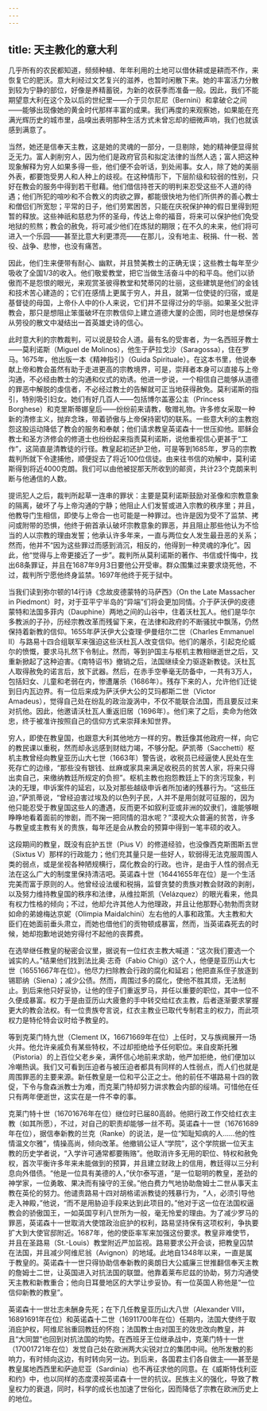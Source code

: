 ```yaml
---
---
---
```

title: 天主教化的意大利
---




几乎所有的农民都知道，频频种植、年年利用的土地可以借休耕或是耕而不作，来恢复它的肥沃。意大利经过文艺复兴的滋养，也暂时闲散下来。她的丰富活力分散到较为宁静的部位，好像是养精蓄锐，为新的收获季而准备一般。因此，我们不能期望意大利在这个及以后的世纪里——介于贝尔尼尼（Bernini）和拿破仑之间——能够出现像她的黄金时代那样丰富的成果。我们再度的来观察她，如果能在充满光辉历史的城市里，品嗅出表明那种生活方式未曾忘却的细微声响，我们也就该感到满意了。

当然，她还是信奉天主教，这是她的灵魂的一部分，一旦剔除，她的精神便显得贫乏无力。富人剥削穷人，因为他们是政府官员和拟定法律的当然人选；富人把这种现象解释为穷人如果多得一些，他们便不会听话，到处闹事。女人，除了她的美丽外表，都要饱受男人和人种上的歧视。在这种情形下，下层阶级和较弱的性别，只好在教会的服务中得到若干慰藉。他们借信持苍天的明判来忍受这些不人道的待遇；他们所犯的喧吵和不合教义的肉欲之罪，都能很快地为他们所供养的善心教士和僧侣们所宽恕；平常的日子，他们劳累困苦，只能在庆祝保护神的假日里得到短暂的释放。这些神祇和慈悲为怀的圣母，传达上帝的福音，将来可以保护他们免受地狱的煎熬；教会的赦免，将可减少他们在炼狱的期限；在不久的未来，他们将可进入一个乐园——甚至比意大利更漂亮——在那儿，没有地主、税捐、什一税、苦役、战争、悲惨，也没有痛苦。

因此，他们生来便带有耐心、幽默，并且赞美教士的正确无误；这些教士每年至少吸收了全国1/3的收入。他们敬爱教堂，把它当做生活奋斗中的和平岛。他们以骄傲而不是怨恨的眼光，来观赏圣彼得教堂和梵蒂冈的壮丽，这些建筑是他们的金钱和技术苦心建造的；它们在感情上更属于穷人，并且，就第一位使徒的归宿，或是基督徒的母国，上帝仆人中的仆人来说，它们并不显得过分的华丽。如果圣父批评教会，那只是想阻止笨蛋破坏在宗教信仰上建立道德大厦的企图，同时也是想保存从劳役的散文中凝结出一首英雄史诗的信心。

此时意大利的宗教裁判，可以说是较合人道。最有名的受害者，为一名西班牙教士——莫利诺斯（Miguel de Molinos），他生于萨拉戈沙（Saragossa），住在罗马。1675年，他出版一本《精神指引》（Guida Spirituale）。在这本书里，他说奉献上帝和教会虽然有助于走进更高的宗教境界，可是，崇拜者本身可以直接与上帝沟通，不必经由教士的沟通和仪式的劝诱。他进一步说，一个相信自己能够从道德的罪恶中解脱的虔信者，不必经过教士的告解就可正当地获得赦免。莫利诺斯的指引，特别吸引妇女。她们有好几百人——包括博尔盖塞公主（Princess Borghese）和克里斯蒂娜皇后——纷纷前来请教，敬赠礼物。许多修女采取一种新的清修主义，抛弃念珠，带着骄傲与上帝保持密切的联系。一些意大利的主教抱怨这股运动降低了教会的服务和奉献；他们请求教皇英诺森十一世压抑他。耶稣会教士和圣方济修会的修道士也纷纷起来指责莫利诺斯，说他重视信心更甚于“工作”，这简直是清教徒的行径。教皇起初还护卫他，可是等到1685年，罗马的宗教裁判所就下令逮捕他，顺便捉去了将近100位信徒。由来往书信的劝解中，莫利诺斯得到将近4000克朗。我们可以由他被捉那天所收到的邮资，共计23个克朗来判断与他通信的人数。

提讯犯人之后，裁判所起草一连串的罪状：主要是莫利诺斯鼓励对圣像和宗教意象的隔离，破坏了与上帝沟通的宁静；他阻止人们发誓或进入宗教的秩序里；并且，他教导门生相信，即使与上帝合一也可能是一种罪过。也许是因为受不了监禁、拷问或附带的恐惧，他终于俯首承认破坏宗教意象的罪恶，并且阻止那些他认为不恰当的人以宗教的理由发誓；他承认许多年来，一直与两位女人发生最丑恶的关系；然而，他并不“因为这些罪过而感到消沉，相反的，他得到一种灵魂的净化”。因此，他“觉得与上帝更接近了一步”。裁判所从莫利诺斯的著作、书信或忏悔中，找出68条罪证，并且在1687年9月3日要他公开受审。群众围集过来要求烧死他，不过，裁判所宁愿他终身监禁。1697年他终于死于狱中。

当我们读到弥尔顿的14行诗《念故皮德蒙特的马萨西》（On the Late Massacher in Piedmont）时，对于亚平宁半岛的“异端”们将会更加同情。介于萨沃伊的皮德蒙特和法国多菲内（Dauphine）两地之间的山谷中，住着沃杜瓦人。他们是华尔多教派的子孙，历经宗教改革而残留下来，在法律和政府的不断骚扰中飘荡，仍然保持着新教的信仰。1655年萨沃伊大公查理·伊曼纽尔二世（Charles Emmanuel Ⅱ）与路易十四合组联军来强迫这些沃杜瓦人改变信仰。他们的屠杀，引起克伦威尔的愤慨，要求马扎然下令制止。然而，等到护国主与枢机主教相继逝世之后，又重新掀起了这种迫害。《南特诏书》撤销之后，法国继续全力驱逐新教徒。沃杜瓦人取得赦免的诺言后，放下武器。然后，在赤手空拳毫无防备中，一共有3万人，包括妇女、儿童和老弱在内，惨遭屠杀（1686年）。残存下来的人，允许他们迁徙到日内瓦边界。有一位后来成为萨沃伊大公的艾玛都斯二世（Victor Amadeus），觉得自己处在纷乱的政治漩涡中，不仅不能联合法国，而且要反过来对抗他。因此，他邀请沃杜瓦人重返旧居（1696年）。他们来了之后，卖命为他效忠，终于被准许按照自己的信仰方式来崇拜未知世界。

穷人，即使在教皇国，也跟意大利其他地方一样的穷。教廷像其他政府一样，向它的教民课以重税，然而却永远感到财绌力竭，不够分配。萨凯蒂（Sacchetti）枢机主教曾经向教皇亚历山大七世（1663年）警告说，收税员已经逼使人民处在生死存亡的边缘，“那些没有银钱、丝麻或家具来满足收税员的贫苦人家，将来只得出卖自己，来缴纳教廷所规定的负担”。枢机主教也抱怨教廷上下的贪污现象，判决的无理，申诉案件的延宕，以及对那些越级申诉者所加诸的残暴行为。“这些压迫，”萨凯蒂说，“曾经迫害过埃及的以色列子民，人并不是用剑就可征服的，因为他只能忍受于教皇国这些人的遭遇，反而更不如叙利亚或非洲的奴隶们，谁能够眼睁睁地看着面前的惨剧，而不掬一把同情的泪水呢？”漠视大众普遍的贫苦，许多与教皇或主教有关的贵族，每年还是会从教会的预算中得到一笔丰硕的收入。

这段期间的教皇，既没有庇护五世（Pius Ⅴ）的修道经验，也没像西克斯图斯五世（Sixtus Ⅴ）那样的行政能力；他们充其量只是一些好人，软弱得无法克服周围人类的弱点，或是坐视各种陋规横行，腐化教会的行政。也许，是由于人性的弱点无法在这么广大的制度里保持清洁吧。英诺森十世（16441655年在位）是一个生活完美而富于原则的人。他曾经设法缓和税捐，监督贪婪的贵族对教会财政的剥削，以及努力维持教皇国的秩序和法律，从维拉斯凯（Velázquez）的眼光看来，他具有权力性格的倾向；不过，他却允许其他人为他理政，并且让他那野心勃勃而贪财如命的弟媳梅达京妮（Olimpia Maidalchini）左右他的人事和政策。大主教和大臣们在她面前垂头肃立，而她也借他们的贡物顿成暴富，然而，当英诺森死去的时候，她却抱歉地说她穷得付不起他的丧葬费。

在选举继任教皇的秘密会议里，据说有一位红衣主教大喊道：“这次我们要选一个诚实的人。”结果他们找到法比奥·志奇（Fabio Chigi）这个人，他便是亚历山大七世（16551667年在位）。他尽力扫除教会行政的腐化和延宕；他把直系侄子放逐到锡耶纳（Siena）；减少公债。然而，周围过多的腐化，使他不胜其烦，无法制止。到后来他只好妥协，让他的侄子们重返罗马，并任以重要的职位，其中一位不久便成暴富。权力于是由亚历山大疲惫的手中转交给红衣主教，后者逐渐要求掌握更大的教会法权。有一位贵族夸言说，红衣主教业已取代专制君主的权力，而此项权力是特伦特会议时给予教皇的。

等到克莱门特九世（Clement Ⅸ，16671669年在位）上任时，又与族阀展开一场火并。他允许亲戚负有某些特权，不过却拒绝给予任何职位。来自皮斯托雅（Pistoria）的上百位父老乡亲，满怀信心地前来求助，他严加拒绝，他们便加以冷嘲热讽。我们又可看到压迫者与被压迫者都具有同样的人性弱点，而人们也就是周围罪恶的主要来源。新任教皇是一位和平公正之士。他的前任不堪路易十四的敦促，下令与詹森派教士为难，而克莱门特却努力讲求教会内部的绥靖。可惜他在任只有两年便逝世，这实在是一件不幸的事。

克莱门特十世（16701676年在位）继位时已届80高龄。他把行政工作交给红衣主教（如其所愿），不过，对自己的职责却能够一丝不苟。英诺森十一世（16761689年在位），据信奉新教的兰克（Ranke）的说法，是一位“知耻知病的人……他的性情温文尔雅”，情操高尚，倾向改革。他撤销公证人“学院”，这个学院据一位天主教的历史学者说，“入学许可通常都要贿赂”。他取消许多无用的职位、特权和赦免权，首次平衡许多年来未能做到的预算，并且建立财政上的信用，教廷得以三分利息向外借债。“他是一位具有美德的人，”伏尔泰写道，“是一位聪明的教皇，差劲的神学家，一位勇敢、果决而有操守的王侯。”他白费力气地协助詹姆士二世从事天主教在英伦的努力。他谴责路易十四对胡格诺派教徒的残暴行为，“人，必须引导他走入神殿，”他说，“而不是用胁迫手段来达到此项目的。”他对于这一位在法国权逼教会的骄傲国王，一如英国亨利八世所为一般，毫无怜爱的理由。为了减少罗马的罪恶，英诺森十一世取消大使馆政治庇护的权利，路易坚持保有这项权利，争执要扩大到大使官邸附近。1687年，他的使臣率军来加强这份要求。教皇非难使节，并且在圣路易（St.-Louis）教堂附近严加监视。路易要求公开会谈，把教皇囚禁在法国，并且减少阿维尼翁（Avignon）的地域。此地自1348年以来，一直是属于教皇的。英诺森十一世只得协助信奉新教的奥朗日大公威廉三世推翻信奉天主教的詹姆士二世，让英国进入对抗法国的联盟。他靠着莱布尼兹的协助，努力沟通使天主教和新教重合；他向日耳曼地区的大学让步妥协。有一位英国人称他是“一位信仰新教的教皇”。

英诺森十一世壮志未酬身先死；在下几任教皇亚历山大八世（Alexander Ⅷ，16891691年在位）和英诺森十二世（16911700年在位）任期内，法国大使终于取消庇护权，阿维尼翁重回教廷的怀抱；法国教士由对国王的效忠改向教皇，并且“大同盟”也回到对抗法国的均势。在西班牙王位继承战中，克莱门特十一世（17001721年在位）发觉自己处在欧洲两大尖锐对立的集团中间。他所发散的影响力，有时倾向这边，有时转向另一边。到后来，各国君主们各自做主——甚至是教皇属地西西里和萨迪尼亚（Sardinia）也不再征求他的同意。在《威斯特伐利亚和约》中，也以同样的态度漠视英诺森十一世的抗议。民族主义的强化，导致了教皇权力的衰退，同时，科学的成长也加速了世俗化，因而降低了宗教在欧洲历史上的地位。